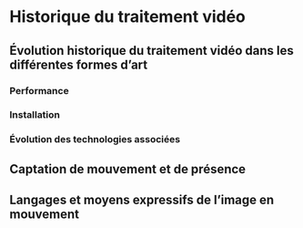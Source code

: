 # Historique du traitement vidéo {#historique}


## Évolution historique du traitement vidéo dans les différentes formes d’art {#evolution_historique}

### Performance {#evolution_historique_performance}
### Installation {#evolution_historique_installation}
### Évolution des technologies associées {#evolution_historique_technologies}

## Captation de mouvement et de présence

## Langages et moyens expressifs de l’image en mouvement {#evolution_historique_language}
